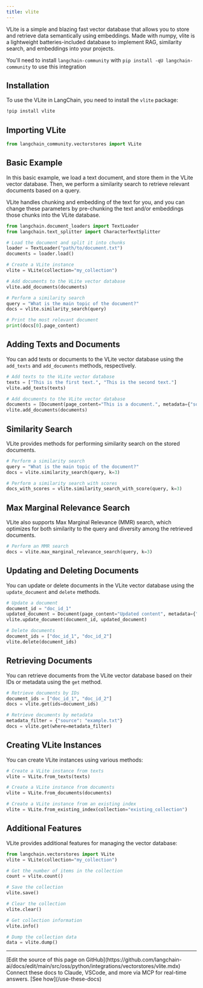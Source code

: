 ```yaml
---
title: vlite
---
```


VLite is a simple and blazing fast vector database that allows you to store and retrieve data semantically using embeddings. Made with numpy, vlite is a lightweight batteries-included database to implement RAG, similarity search, and embeddings into your projects.

You'll need to install `langchain-community` with `pip install -qU langchain-community` to use this integration

## Installation

To use the VLite in LangChain, you need to install the `vlite` package:

```bash
!pip install vlite
```

## Importing VLite

```python
from langchain_community.vectorstores import VLite
```

## Basic Example

In this basic example, we load a text document, and store them in the VLite vector database. Then, we perform a similarity search to retrieve relevant documents based on a query.

VLite handles chunking and embedding of the text for you, and you can change these parameters by pre-chunking the text and/or embeddings those chunks into the VLite database.

```python
from langchain.document_loaders import TextLoader
from langchain.text_splitter import CharacterTextSplitter

# Load the document and split it into chunks
loader = TextLoader("path/to/document.txt")
documents = loader.load()

# Create a VLite instance
vlite = VLite(collection="my_collection")

# Add documents to the VLite vector database
vlite.add_documents(documents)

# Perform a similarity search
query = "What is the main topic of the document?"
docs = vlite.similarity_search(query)

# Print the most relevant document
print(docs[0].page_content)
```

## Adding Texts and Documents

You can add texts or documents to the VLite vector database using the `add_texts` and `add_documents` methods, respectively.

```python
# Add texts to the VLite vector database
texts = ["This is the first text.", "This is the second text."]
vlite.add_texts(texts)

# Add documents to the VLite vector database
documents = [Document(page_content="This is a document.", metadata={"source": "example.txt"})]
vlite.add_documents(documents)
```

## Similarity Search

VLite provides methods for performing similarity search on the stored documents.

```python
# Perform a similarity search
query = "What is the main topic of the document?"
docs = vlite.similarity_search(query, k=3)

# Perform a similarity search with scores
docs_with_scores = vlite.similarity_search_with_score(query, k=3)
```

## Max Marginal Relevance Search

VLite also supports Max Marginal Relevance (MMR) search, which optimizes for both similarity to the query and diversity among the retrieved documents.

```python
# Perform an MMR search
docs = vlite.max_marginal_relevance_search(query, k=3)
```

## Updating and Deleting Documents

You can update or delete documents in the VLite vector database using the `update_document` and `delete` methods.

```python
# Update a document
document_id = "doc_id_1"
updated_document = Document(page_content="Updated content", metadata={"source": "updated.txt"})
vlite.update_document(document_id, updated_document)

# Delete documents
document_ids = ["doc_id_1", "doc_id_2"]
vlite.delete(document_ids)
```

## Retrieving Documents

You can retrieve documents from the VLite vector database based on their IDs or metadata using the `get` method.

```python
# Retrieve documents by IDs
document_ids = ["doc_id_1", "doc_id_2"]
docs = vlite.get(ids=document_ids)

# Retrieve documents by metadata
metadata_filter = {"source": "example.txt"}
docs = vlite.get(where=metadata_filter)
```

## Creating VLite Instances

You can create VLite instances using various methods:

```python
# Create a VLite instance from texts
vlite = VLite.from_texts(texts)

# Create a VLite instance from documents
vlite = VLite.from_documents(documents)

# Create a VLite instance from an existing index
vlite = VLite.from_existing_index(collection="existing_collection")
```

## Additional Features

VLite provides additional features for managing the vector database:

```python
from langchain.vectorstores import VLite
vlite = VLite(collection="my_collection")

# Get the number of items in the collection
count = vlite.count()

# Save the collection
vlite.save()

# Clear the collection
vlite.clear()

# Get collection information
vlite.info()

# Dump the collection data
data = vlite.dump()
```

---

<Callout icon="pen-to-square" iconType="regular">
    [Edit the source of this page on GitHub](https://github.com/langchain-ai/docs/edit/main/src/oss/python/integrations/vectorstores/vlite.mdx)
</Callout>
<Tip icon="terminal" iconType="regular">
    Connect these docs to Claude, VSCode, and more via MCP for    real-time answers. [See how](/use-these-docs)
</Tip>
